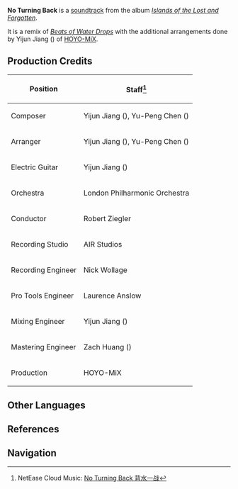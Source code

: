 {{Soundtrack Infobox
|title          =
|image          = Islands of the Lost and Forgotten.png
|album          = Islands of the Lost and Forgotten
|disc           = 3
|number         = 60
|featured       =
|featured2      =
|featured3      =
|featured_disc  =
|featured_disc2 =
|featured_disc3 =
|youtube_id     = LIOGWrZLqLo
|youtube_time   = 1
|spotify_id     = 3QkVWLYLCh5FSDZEEqnv4t
|played_in      = Normal Boss;Coral Defenders
|during         = [[Coral Defenders]]
|domain         =
|previous       = Undersea Encounters
|next           =
}}
'''No Turning Back''' is a [[soundtrack]] from the album ''[[Islands of the Lost and Forgotten]]''.

It is a remix of ''[[Beats of Water Drops]]'' with the additional arrangements done by Yijun Jiang ({{zh|姜以君}}) of [[HOYO-MiX]].

==Production Credits==
{| class="wikitable" style="text-align:left; height:0.5em"
! Position
! Staff<ref>NetEase Cloud Music: [https://music.163.com/#/song?id=1937114528 No Turning Back 背水一战]</ref>
|-
! Composer
| Yijun Jiang ({{zh|姜以君}}), Yu-Peng Chen ({{zh|陈致逸}})
|-
! Arranger
| Yijun Jiang ({{zh|姜以君}}), Yu-Peng Chen ({{zh|陈致逸}})
|-
! Electric Guitar
| Yijun Jiang ({{zh|姜以君}})
|-
! Orchestra
| London Philharmonic Orchestra
|-
! Conductor
| Robert Ziegler
|-
! Recording Studio
| AIR Studios
|-
! Recording Engineer
| Nick Wollage
|-
! Pro Tools Engineer
| Laurence Anslow
|-
! Mixing Engineer
| Yijun Jiang ({{zh|姜以君}})
|-
! Mastering Engineer
| Zach Huang ({{zh|黄巍}})
|-
! Production
| HOYO-MiX
|}
<!--
==Videos==
<gallery>
</gallery>

==Trivia==
-->
==Other Languages==
{{Other Languages
|en      = No Turning Back
|zhs     = 背水一战
|zhs_rm  = Bèishuǐ Yīzhàn
|zhs_tl  =
|ja      = 背水の陣
|ja_rm   = Haisui no Jin
|ja_tl   = 
|tr      = 
|it      = 
}}

==References==
{{Reflist}}

==Navigation==
{{Soundtrack Navbox|Islands of the Lost and Forgotten}}